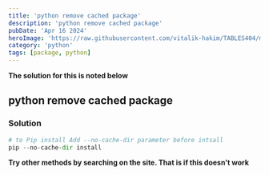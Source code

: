 ```yaml
---
title: 'python remove cached package'
description: 'python remove cached package'
pubDate: 'Apr 16 2024'
heroImage: 'https://raw.githubusercontent.com/vitalik-hakim/TABLES404/main/error_b/python.jpg'
category: 'python'
tags: [package, python]
---
```


**The solution for this is noted below**

## python remove cached package

### Solution

```python
# to Pip install Add --no-cache-dir parameter before intsall
pip --no-cache-dir install
```

**Try other methods by searching on the site. That is if this doesn't work**
